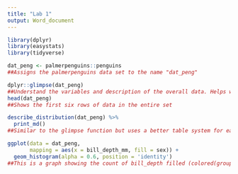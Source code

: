 ```yaml
---
title: "Lab 1"
output: Word_document
---
```


```r
library(dplyr)
library(easystats)
library(tidyverse)
```

```r
dat_peng <- palmerpenguins::penguins
##Assigns the palmerpenguins data set to the name "dat_peng"

dplyr::glimpse(dat_peng)
##Understand the variables and description of the overall data. Helps with overall reporting of rows and columns of the data set. 
head(dat_peng)
##Shows the first six rows of data in the entire set
```


```r
describe_distribution(dat_peng) %>%
  print_md()
##Similar to the glimpse function but uses a better table system for easier vizzy. 
```

```r
ggplot(data = dat_peng, 
       mapping = aes(x = bill_depth_mm, fill = sex)) +
  geom_histogram(alpha = 0.6, position = 'identity')
##This is a graph showing the count of bill_depth filled (colored(grouped)) by the sex of the penguin. 
```

